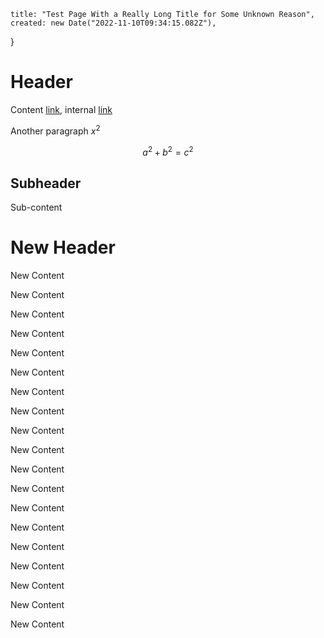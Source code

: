     title: "Test Page With a Really Long Title for Some Unknown Reason",
    created: new Date("2022-11-10T09:34:15.082Z"),
}

# Header

Content [link](https://niceme.me), internal [link](/)

Another paragraph $x^2$

$$
a^2 + b^2 = c^2
$$

## Subheader

Sub-content

# New Header

New Content

New Content

New Content

New Content

New Content

New Content

New Content

New Content

New Content

New Content

New Content

New Content

New Content

New Content

New Content

New Content

New Content

New Content

New Content
